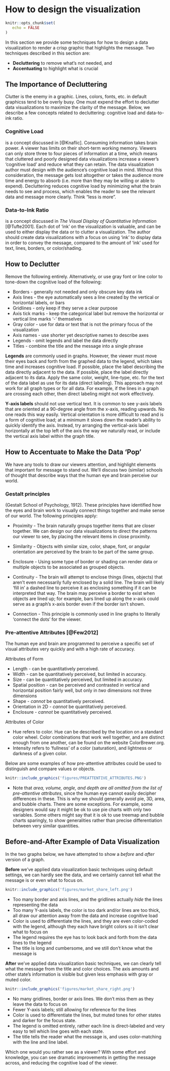 # How to design the visualization

```r
knitr::opts_chunk$set(
   echo = FALSE
)
```

In this section we provide some techniques for how to design a data visualization to render a crisp graphic that highlights the message.
Two techniques described in this section are:

* **Decluttering** to remove what's not needed, and
* **Accentuating** to highlight what is crucial


## The Importance of Decluttering

Clutter is the enemy in a graphic. Lines, colors, fonts, etc. in default graphicss tend to be overly busy. One must expend the effort to declutter data visualizations to maximize the clarity of the message. Below, we describe a few concepts related to decluttering: cognitive load and data-to-ink ratio.


### Cognitive Load

is a concept discussed in [@Knaflic]. Consuming information takes brain power. A viewer has limits on their short-term working memory. Viewers can only store three to four pieces of information at a time, which means that cluttered and poorly designed data visualizations increase a viewer's 'cognitive load' and reduce what they can retain. The data visualization author must design with the audience's cognitive load in mind. Without this consideration, the message gets lost altogether or takes the audience more time and energy to absorb (i.e. more than they may be willing or able to expend). Decluttering reduces cognitive load by minimizing what the brain needs to see and process, which enables the reader to see the relevant data and message more clearly. Think "less is more".


### Data-to-Ink Ratio 

is a concept discussed in *The Visual Display of Quantitative Information* [@Tufte2001]. Each dot of 'ink' on the visualization is valuable, and can be used to either display the data or to clutter a visualization. The author should create data visualizations with a focus on using 'ink' to display data in order to convey the message, compared to the amount of 'ink' used for text, lines, borders, or color/shading.


## How to Declutter

Remove the following entirely. Alternatively, or use gray font or line color to tone-down the cognitive load of the following:

* Borders - generally not needed and only obscure key data ink
* Axis lines - the eye automatically sees a line created by the vertical or horizontal labels, or bars
* Gridlines - only keep if they serve a clear purpose
* Axis tick marks - keep the categorical label but remove the horizontal or vertical line marks '-' themselves
* Gray color - use for data or text that is not the primary focus of the visualization 
* Axis names - use shorter yet descriptive names to describe axes
* Legends - omit legends and label the data directly
* Titles - combine the title and the message into a single phrase
		
**Legends** are commonly used in graphs. However, the viewer must move their eyes back and forth from the graphed data to the legend, which takes time and increases cognitive load. If possible, place the label describing the data directly adjacent to the data. If possible, place the label directly adjacent to its data. Apply the same color, weight, line-type, etc. for the text of the data label as use for its data (direct labeling). This approach may not work for all graph types or for all data. For example, if the lines in a graph are crossing each other, then direct labeling might not work effectively. 

**Y-axis labels** should not use vertical text. It is common to see y-axis labels that are oriented at a 90-degree angle from the x-axis, reading upwards. No one reads this way easily. Vertical orientation is more difficult to read and is a form of cognitive load; at a minimum it slows down the reader's ability to quickly identify the axis. Instead, try arranging the vertical-axis label horizontally at the top left of the axis the way we naturally read, or include the vertical axis label within the graph title.


## How to Accentuate to Make the Data ‘Pop’

We have any tools to draw our viewers attention, and highlight elements that important for message to stand out. We'll discuss two (similar) schools of thought that describe ways that the human eye and brain perceive our world.


###  Gestalt principles

(Gestalt School of Psychology, 1912). These principles have identified how the eyes and brain work to visually connect things together and make sense of our world. The following principles apply:
	
* Proximity - The brain naturally groups together items that are closer together. We can design our data visualizations to direct the patterns our viewer to see, by placing the relevant items in close proximity.

* Similarity - Objects with similar size, color, shape, font, or angular orientation are perceived by the brain to be part of the same group. 

* Enclosure - Using some type of border or shading can render data or multiple objects to be associated as grouped objects.  

* Continuity - The brain will attempt to enclose things (lines, objects) that aren't even necessarily fully enclosed by a solid line. The brain will likely 'fill in' a dashed line to perceive it as enclosing something if it can be interpreted that way. The brain may perceive a border to exist when objects are lined up; for example, bars lined up along the x-axis could serve as a graph's x-axis border even if the border isn't shown.

* Connection - This principle is commonly used in line graphs to literally 'connect the dots' for the viewer.


### Pre-attentive Attributes [@Few2012]

The human eye and brain are programmed to perceive a specific set of visual attributes very quickly and with a high rate of accuracy.
	
	
Attributes of Form

* Length 		- can be quantitatively perceived.
* Width 		- can be quantitatively perceived, but limited in accuracy.
* Size  		- can be quantitatively perceived, but limited in accuracy.
* Spatial position 	- can be perceived and contrasted in vertical and horizontal position fairly well, but only in *two* dimensions not three dimensions
* Shape 		- *cannot* be quantitatively perceived.
* Orientation in 2D 	- *cannot* be quantitatively perceived.
* Enclosure 		- *cannot* be quantitatively perceived.


Attributes of Color

* Hue refers to color. Hue can be described by the location on a standard color wheel. Color combinations that work well together, and are distinct enough from one another, can be found on the website ColorBrewer.org.
* Intensity refers to 'fullness' of a color (saturation), and lightness or darkness of a given color.

Below are some examples of how pre-attentive attributes could be used to distinguish and compare values or objects.

```r
knitr::include_graphics('figures/PREATTENTIVE_ATTRIBUTES.PNG')
```
		
* Note that _area, volume, angle, and depth are all omitted from the list of pre-attentive attributes_, since the human eye cannot easily decipher differences in these. This is why we should generally avoid pie, 3D, area, and bubble charts. There are some exceptions. For example, some designers would say it might be ok to use pie charts with only two variables. Some others might say that it is ok to use treemap and bubble charts sparingly, to show generalities rather than precise differentiation between very similar quantities.


## Before-and-After Example of Data Visualization

In the two graphs below, we have attempted to show a *before* and *after* version of a graph.


**Before** we've applied data visualization basic techniques using default settings, we can hardly see the data, and we certainly cannot tell what the message is or even what to focus on.

```r
knitr::include_graphics('figures/market_share_left.png')
```

* Too many border and axis lines, and the gridlines actually *hide* the lines representing the data
* Too many Y-axis labels, the color is too dark and/or lines are too thick, all draw our attention away from the data and increase cognitive load
* Color is used to differentiate the lines, and they are even color-coded with the legend, although they each have bright colors so it isn't clear what to focus on
* The legend requires the eye has to look back and forth from the data lines to the legend
* The title is long and cumbersome, and we still don't know what the message is


**After** we've applied data visualization basic techniques, we can clearly tell what the message from the title and color choices. The axis amounts and other state's information is visible but given less emphasis with gray or muted color.

```r
knitr::include_graphics('figures/market_share_right.png')
```

* No many gridlines, border or axis lines. We don't miss them as they leave the data to focus on
* Fewer Y-axis labels; still allowing for reference for the lines
* Color is used to differentiate the lines, but muted tones for other states and darker for the focus state.
* The legend is omitted entirely, rather each line is direct-labeled and very easy to tell which line goes with each state.
* The title tells the reader what the message is, and uses color-matching with the line and line label.

Which one would you rather see as a viewer? With some effort and knowledge, you can see dramatic improvements in getting the message across, and reducing the cognitive load of the viewer.

